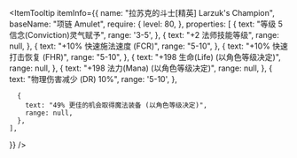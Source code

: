 
<ItemTooltip
  itemInfo={{
    name: "拉苏克的斗士[精英] Larzuk's Champion",
    baseName: "项链 Amulet",
    require: {
      level: 80,
    },
    properties: [
      {
        text: "等级 5 信念(Conviction)灵气赋予",
        range: '3-5',
      },
      {
        text: "+2 法师技能等级",
        range: null,
      },
      {
        text: "+10% 快速施法速度 (FCR)",
        range: "5-10",
      },
      {
        text: "+10% 快速打击恢复 (FHR)",
        range: "5-10",
      },
      {
        text: "+198 生命(Life) (以角色等级决定)",
        range: null,
      },
      {
        text: "+198 法力(Mana) (以角色等级决定)",
        range: null,
      },
      {
        text: "物理伤害减少 (DR) 10%",
        range: '5-10',
      },

      {
        text: "49% 更佳的机会取得魔法装备 (以角色等级决定)",
        range: null,
      },
    ],

}}
/>
